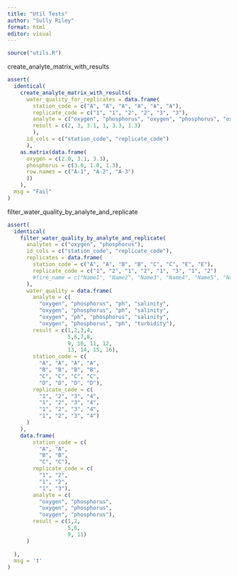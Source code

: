 ```yaml
---
title: "Util Tests"
author: "Sully Riley"
format: html
editor: visual
---
```


```r
source("utils.R")
```

create_analyte_matrix_with_results

```r
assert(
  identical(
    create_analyte_matrix_with_results(
      water_quality_for_replicates = data.frame(
        station_code = c("A", "A", "A", "A", "A", "A"),
        replicate_code = c("1", "1", "2", "2", "3", "3"),
        analyte = c("oxygen", "phosphorus", "oxygen", "phosphorus", "oxygen", "phosphorus"),
        result = c(2, 3, 3.1, 1, 3.3, 1.3)
        ),
      id_cols = c("station_code", "replicate_code")
      ),
    as.matrix(data.frame(
      oxygen = c(2.0, 3.1, 3.3),
      phosphorus = c(3.0, 1.0, 1.3),
      row.names = c("A-1", "A-2", "A-3")
      ))
    ),
  msg = "Fail"
)
```

filter_water_quality_by_analyte_and_replicate

```r

assert(
  identical(
    filter_water_quality_by_analyte_and_replicate(
      analytes = c("oxygen", "phosphorus"),
      id_cols = c("station_code", "replicate_code"),
      replicates = data.frame(
        station_code = c("A", "A", "B", "B", "C", "C", "E", "E"),
        replicate_code = c("1", "2", "1", "2", "1", "3", "1", "2")
        #fire_name = c("Name1", "Name2", "Name3", "Name4", "Name5", "Name6", "", "sdf")
      ),
      water_quality = data.frame(
        analyte = c(
          "oxygen", "phosphorus", "ph", "salinity",
          "oxygen", "phosphorus", "ph", "salinity",
          "oxygen", "ph", "phosphorus", "salinity",
          "oxygen", "phosphorus", "ph", "turbidity"),
        result = c(1,2,3,4,
                   5,6,7,8,
                   9, 10, 11, 12,
                   13, 14, 15, 16),
        station_code = c(
          "A", "A", "A", "A",
          "B", "B", "B", "B", 
          "C", "C", "C", "C",
          "D", "D", "D", "D"),
        replicate_code = c(
          "1", "2", "3", "4",
          "1", "2", "3", "4",
          "1", "2", "3", "4",
          "1", "2", "3", "4")
      )
    ),
    data.frame(
        station_code = c(
          "A", "A", 
          "B", "B", 
          "C", "C"),
        replicate_code = c(
          "1", "2",
          "1", "2",
          "1", "3"),
        analyte = c(
          "oxygen", "phosphorus",
          "oxygen", "phosphorus",
          "oxygen", "phosphorus"),
        result = c(1,2,
                   5,6,
                   9, 11)
      )
    
  ), 
  msg = 't'
)
```
